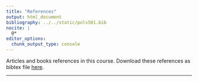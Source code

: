 ```yaml
---
title: "References"
output: html_document
bibliography: ../../static/pols501.bib
nocite: |
  @*
editor_options: 
  chunk_output_type: console
---
```


Articles and books references in this course. Download these references as bibtex file [here](/pols501.bib).

----
